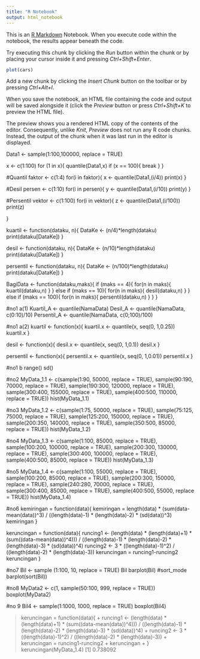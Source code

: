 ---
title: "R Notebook"
output: html_notebook
---

This is an [R Markdown](http://rmarkdown.rstudio.com) Notebook. When you execute code within the notebook, the results appear beneath the code. 

Try executing this chunk by clicking the *Run* button within the chunk or by placing your cursor inside it and pressing *Ctrl+Shift+Enter*. 

```{r}
plot(cars)
```

Add a new chunk by clicking the *Insert Chunk* button on the toolbar or by pressing *Ctrl+Alt+I*.

When you save the notebook, an HTML file containing the code and output will be saved alongside it (click the *Preview* button or press *Ctrl+Shift+K* to preview the HTML file).

The preview shows you a rendered HTML copy of the contents of the editor. Consequently, unlike *Knit*, *Preview* does not run any R code chunks. Instead, the output of the chunk when it was last run in the editor is displayed.


Data1 <- sample(1:100,100000, replace = TRUE)

x <- c(1:100)
for (1 in x){
quantile(Data1,x)
if (x == 100){
break
}
}


#Quantil
faktor <- c(1:4)
for(i in faktor){
x <- quantile(Data1,(i/4))
print(x)
}

#Desil
persen <- c(1:10)
for(i in persen){
y <- quantile(Data1,(i/10))
print(y)
}

#Persentil
vektor <- c(1:100)
for(i in vektor){
z <- quantile(Data1,(i/100))
print(z)

}

kuartil <- function(dataku, n){
 DataKe <- (n/4)*length(dataku)
 print(dataku[DataKe])
}

desil <- function(dataku, n){
 DataKe <- (n/10)*length(dataku)
 print(dataku[DataKe])
}

persentil <- function(dataku, n){
 DataKe <- (n/100)*length(dataku)
 print(dataku[DataKe])
}

BagiData <- function(dataku,maks){
 if (maks == 4){
  for(n in maks){
   kuartil(dataku,n)
   }
 }
 else if (maks == 10){
  for(n in maks){
   desil(dataku,n)
   }
 }
 else if (maks == 100){
  for(n in maks){
   persentil(dataku,n)
   }
 }
}

#no1 a(1)
Kuartil_A <- quantile(NamaData)
Desil_A <- quantile(NamaData, c(0:10)/10)
Persentil_A <- quantile(NamaData, c(0;100)/100)

#no1 a(2)
kuartil <- function(x){
 kuartil.x <- quantile(x, seq(0, 1,0.25))
 kuartil.x
}

desil <- function(x){
 desil.x <- quantile(x, seq(0, 1,0.1))
 desil.x
}

persentil <- function(x){
 persentil.x <- quantile(x, seq(0, 1,0.01))
 persentil.x
}

#no1 b
range()
sd()

#no2
MyData_1.1 <- c(sample(1:90, 50000, replace = TRUE), sample(90:190, 70000, replace = TRUE), sample(190:300, 120000, replace = TRUE), sample(300:400, 155000, replace = TRUE), sample(400:500, 110000, replace = TRUE))
hist(MyData_1.1)

#no3
MyData_1.2 <- c(sample(1:75, 50000, replace = TRUE), sample(75:125, 75000, replace = TRUE), sample(125:200, 150000, replace = TRUE), sample(200:350, 140000, replace = TRUE), sample(350:500, 85000, replace = TRUE))
hist(MyData_1.2)

#no4
MyData_1.3 <- c(sample(1:100, 85000, replace = TRUE), sample(100:200, 100000, replace = TRUE), sample(200:300, 130000, replace = TRUE), sample(300:400, 100000, replace = TRUE), sample(400:500, 85000, replace = TRUE))
hist(MyData_1.3)

#no5
MyData_1.4 <- c(sample(1:100, 55000, replace = TRUE), sample(100:200, 85000, replace = TRUE), sample(200:300, 150000, replace = TRUE), sample(240:280, 70000, replace = TRUE), sample(300:400, 85000, replace = TRUE), sample(400:500, 55000, replace = TRUE))
hist(MyData_1.4)

#no6
kemiringan = function(data){
kemiringan = length(data) * (sum(data-mean(data))^3) / ((length(data)-1) * (length(data)-2) * (sd(data))^3)
kemiringan
}

keruncingan = function(data){
runcing1 <- (length(data) * (length(data)+1) * (sum((data-mean(data))^4))) / ((length(data)-1) * (length(data)-2) * (length(data)-3) * (sd(data))^4)
runcing2 <- 3 * ((length(data)-1)^2) / ((length(data)-2) * (length(data)-3))
keruncingan = runcing1-runcing2
keruncingan
}

#no7
Bil <- sample (1:100, 10, replace = TRUE)
Bil
barplot(Bil)
#sort_mode
barplot(sort(Bil))

#no8
MyData2 <- c(1, sample(50:100, 999, replace = TRUE))
boxplot(MyData2)

#no 9
Bil4 <- sample(1:1000, 1000, replace = TRUE)
boxplot(Bil4)

> keruncingan = function(data){
+ runcing1 <- (length(data) * (length(data)+1) * (sum((data-mean(data))^4))) / ((length(data)-1) * (length(data)-2) * (length(data)-3) * (sd(data))^4)
+ runcing2 <- 3 * ((length(data)-1)^2) / ((length(data)-2) * (length(data)-3))
+ keruncingan = runcing1-runcing2
+ keruncingan
+ }
> keruncingan(MyData_1.4)
[1] 0.738092